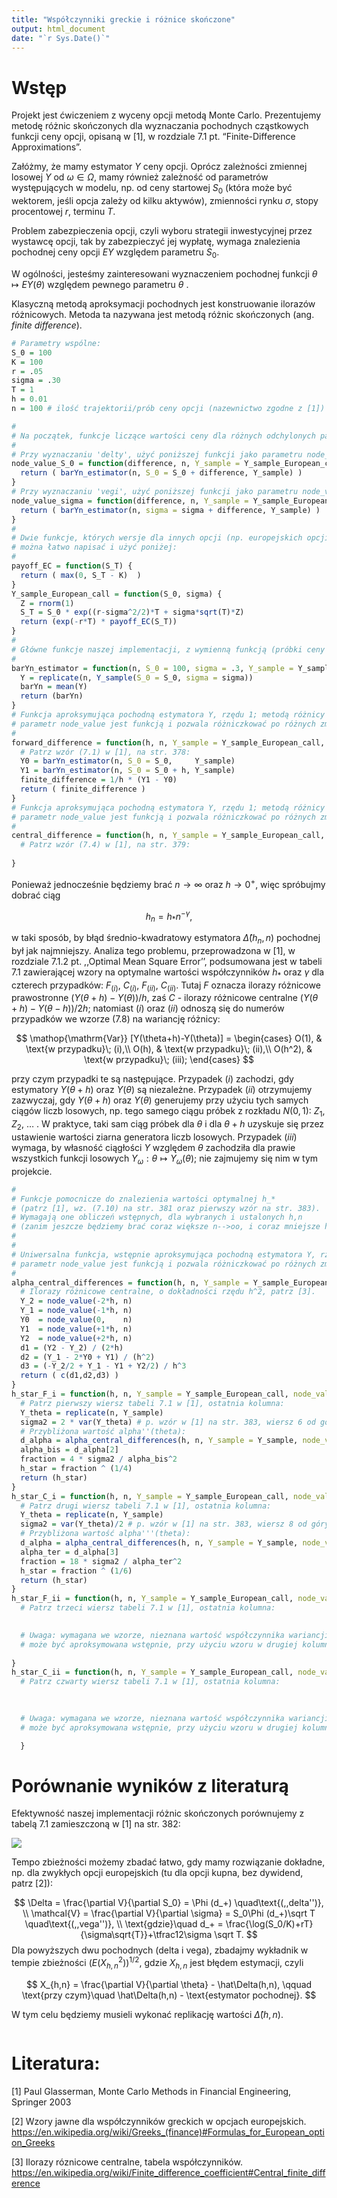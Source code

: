 ```yaml
---
title: "Współczynniki greckie i różnice skończone"
output: html_document
date: "`r Sys.Date()`"
---
```


# Wstęp

Projekt jest ćwiczeniem z wyceny opcji metodą Monte Carlo. Prezentujemy metodę różnic skończonych dla wyznaczania pochodnych cząstkowych funkcji ceny opcji, opisaną w [1], w rozdziale 7.1 pt. "Finite-Difference Approximations".

Załóżmy, że mamy estymator $Y$ ceny opcji. Oprócz zależności zmiennej losowej $Y$ od $\omega\in\Omega$, mamy również zależność od parametrów występujących w modelu, np. od ceny startowej $S_0$ (która może być wektorem, jeśli opcja zależy od kilku aktywów), zmienności rynku $\sigma$, stopy procentowej $r$, terminu $T$.

Problem zabezpieczenia opcji, czyli wyboru strategii inwestycyjnej przez wystawcę opcji, tak by zabezpieczyć jej wypłatę, wymaga znalezienia pochodnej ceny opcji $EY$ względem parametru $S_0$.

W ogólności, jesteśmy zainteresowani wyznaczeniem pochodnej funkcji $\theta\mapsto EY(\theta)$ względem pewnego parametru $\theta$ .

Klasyczną metodą aproksymacji pochodnych jest konstruowanie ilorazów różnicowych. Metoda ta nazywana jest metodą różnic skończonych (ang. *finite difference*).

```r
# Parametry wspólne:
S_0 = 100
K = 100
r = .05
sigma = .30
T = 1
h = 0.01
n = 100 # ilość trajektorii/prób ceny opcji (nazewnictwo zgodne z [1])
```

```r
#
# Na początek, funkcje liczące wartości ceny dla różnych odchylonych parametrów (S_0, sigma, ...):
#
# Przy wyznaczaniu 'delty', użyć poniższej funkcji jako parametru node_value:
node_value_S_0 = function(difference, n, Y_sample = Y_sample_European_call) {
  return ( barYn_estimator(n, S_0 = S_0 + difference, Y_sample) )
}
# Przy wyznaczaniu 'vegi', użyć poniższej funkcji jako parametru node_value:
node_value_sigma = function(difference, n, Y_sample = Y_sample_European_call) {
  return ( barYn_estimator(n, sigma = sigma + difference, Y_sample) )
}
#
# Dwie funkcje, których wersje dla innych opcji (np. europejskich opcji sprzedaży)
# można łatwo napisać i użyć poniżej:
#
payoff_EC = function(S_T) {
  return ( max(0, S_T - K)  )
}
Y_sample_European_call = function(S_0, sigma) {
  Z = rnorm(1)
  S_T = S_0 * exp((r-sigma^2/2)*T + sigma*sqrt(T)*Z)
  return (exp(-r*T) * payoff_EC(S_T))
}
#
# Główne funkcje naszej implementacji, z wymienną funkcją (próbki ceny opcji) Y_sample:
#
barYn_estimator = function(n, S_0 = 100, sigma = .3, Y_sample = Y_sample_European_call) {
  Y = replicate(n, Y_sample(S_0 = S_0, sigma = sigma))
  barYn = mean(Y)
  return (barYn)
}
# Funkcja aproksymująca pochodną estymatora Y, rzędu 1; metodą różnicy prawostronnej;
# parametr node_value jest funkcją i pozwala różniczkować po różnych zmiennych (S_0, sigma, ...).
#
forward_difference = function(h, n, Y_sample = Y_sample_European_call, node_value = node_value_S_0) {
  # Patrz wzór (7.1) w [1], na str. 378:
  Y0 = barYn_estimator(n, S_0 = S_0,     Y_sample)
  Y1 = barYn_estimator(n, S_0 = S_0 + h, Y_sample)
  finite_difference = 1/h * (Y1 - Y0)
  return ( finite_difference )
} 
# Funkcja aproksymująca pochodną estymatora Y, rzędu 1; metodą różnicy centralnej;
# parametr node_value jest funkcją i pozwala różniczkować po różnych zmiennych (S_0, sigma, ...).
#
central_difference = function(h, n, Y_sample = Y_sample_European_call, node_value = node_value_S_0) {
  # Patrz wzór (7.4) w [1], na str. 379:
  
}
```

Ponieważ jednocześnie będziemy brać $n\to\infty$ oraz $h\to 0^+$, więc spróbujmy dobrać ciąg

$$
h_n = h_* n^{-\gamma},
$$

w taki sposób, by błąd średnio-kwadratowy estymatora $\hat\Delta(h_n,n)$ pochodnej był jak najmniejszy. Analiza tego problemu, przeprowadzona w [1], w rozdziale 7.1.2 pt. ,,Optimal Mean Square Error'', podsumowana jest w tabeli 7.1 zawierającej wzory na optymalne wartości współczynników $h_*$ oraz $\gamma$ dla czterech przypadków: $F_{(i)}$, $C_{(i)}$, $F_{(ii)}$, $C_{(ii)}$. Tutaj $F$ oznacza ilorazy różnicowe prawostronne $(Y(\theta+h)-Y(\theta))/h$, zaś $C$ - ilorazy różnicowe centralne $(Y(\theta+h)-Y(\theta-h))/2h$; natomiast $(i)$ oraz $(ii)$ odnoszą się do numerów przypadków we wzorze (7.8) na wariancję różnicy:

$$
\mathop{\mathrm{Var}} [Y(\theta+h)-Y(\theta)] = \begin{cases}
O(1), & \text{w przypadku}\; (i),\\
O(h), & \text{w przypadku}\; (ii),\\
O(h^2), & \text{w przypadku}\; (iii);
\end{cases}
$$

przy czym przypadki te są następujące. Przypadek $(i)$ zachodzi, gdy estymatory $Y(\theta+h)$ oraz $Y(\theta)$ są niezależne. Przypadek $(ii)$ otrzymujemy zazwyczaj, gdy $Y(\theta+h)$ oraz $Y(\theta)$ generujemy przy użyciu tych samych ciągów liczb losowych, np. tego samego ciągu próbek z rozkładu $N(0,1)$: $Z_1$, $Z_2$, ... . W praktyce, taki sam ciąg próbek dla $\theta$ i dla $\theta+h$ uzyskuje się przez ustawienie wartości ziarna generatora liczb losowych. Przypadek $(iii)$ wymaga, by własność ciągłości $Y$ względem $\theta$ zachodziła dla prawie wszystkich funkcji losowych $Y_\omega : \theta \mapsto Y_\omega(\theta)$; nie zajmujemy się nim w tym projekcie.

```r
#
# Funkcje pomocnicze do znalezienia wartości optymalnej h_* 
# (patrz [1], wz. (7.10) na str. 381 oraz pierwszy wzór na str. 383). 
# Wymagają one obliczeń wstępnych, dla wybranych i ustalonych h,n 
# (zanim jeszcze będziemy brać coraz większe n-->oo, i coraz mniejsze h-->0+).
#
#
# Uniwersalna funkcja, wstępnie aproksymująca pochodną estymatora Y, rzędu od 1 do 3;
# parametr node_value jest funkcją i pozwala różniczkować po różnych zmiennych (S_0, sigma, ...).
#
alpha_central_differences = function(h, n, Y_sample = Y_sample_European_call, node_value = node_value_S_0) {
  # Ilorazy różnicowe centralne, o dokładności rzędu h^2, patrz [3].
  Y_2 = node_value(-2*h, n)
  Y_1 = node_value(-1*h, n)
  Y0  = node_value(0,    n)
  Y1  = node_value(+1*h, n)
  Y2  = node_value(+2*h, n)
  d1 = (Y2 - Y_2) / (2*h)
  d2 = (Y_1 - 2*Y0 + Y1) / (h^2)
  d3 = (-Y_2/2 + Y_1 - Y1 + Y2/2) / h^3
  return ( c(d1,d2,d3) )
}
h_star_F_i = function(h, n, Y_sample = Y_sample_European_call, node_value = node_value_S_0) {
  # Patrz pierwszy wiersz tabeli 7.1 w [1], ostatnia kolumna:
  Y_theta = replicate(n, Y_sample)
  sigma2 = 2 * var(Y_theta) # p. wzór w [1] na str. 383, wiersz 6 od góry
  # Przybliżona wartość alpha''(theta):
  d_alpha = alpha_central_differences(h, n, Y_sample = Y_sample, node_value = node_value)
  alpha_bis = d_alpha[2]
  fraction = 4 * sigma2 / alpha_bis^2
  h_star = fraction ^ (1/4)
  return (h_star)
}
h_star_C_i = function(h, n, Y_sample = Y_sample_European_call, node_value = node_value_S_0) {
  # Patrz drugi wiersz tabeli 7.1 w [1], ostatnia kolumna:
  Y_theta = replicate(n, Y_sample)
  sigma2 = var(Y_theta)/2 # p. wzór w [1] na str. 383, wiersz 8 od góry
  # Przybliżona wartość alpha'''(theta):
  d_alpha = alpha_central_differences(h, n, Y_sample = Y_sample, node_value = node_value)
  alpha_ter = d_alpha[3]
  fraction = 18 * sigma2 / alpha_ter^2
  h_star = fraction ^ (1/6)
  return (h_star)
}
h_star_F_ii = function(h, n, Y_sample = Y_sample_European_call, node_value = node_value_S_0) {
  # Patrz trzeci wiersz tabeli 7.1 w [1], ostatnia kolumna:

  
  # Uwaga: wymagana we wzorze, nieznana wartość współczynnika wariancji $\sigma^2_{F,ii}$ 
  # może być aproksymowana wstępnie, przy użyciu wzoru w drugiej kolumnie tabeli 7.1.
  
}
h_star_C_ii = function(h, n, Y_sample = Y_sample_European_call, node_value = node_value_S_0) {
  # Patrz czwarty wiersz tabeli 7.1 w [1], ostatnia kolumna:

  
  
  # Uwaga: wymagana we wzorze, nieznana wartość współczynnika wariancji $\sigma^2_{C,ii}$ 
  # może być aproksymowana wstępnie, przy użyciu wzoru w drugiej kolumnie tabeli 7.1.

  }
```

# Porównanie wyników z literaturą

Efektywność naszej implementacji różnic skończonych porównujemy z tabelą 7.1 zamieszczoną w [1] na str. 382:

![](images/Glasserman_Tab_7.1.png)

Tempo zbieżności możemy zbadać łatwo, gdy mamy rozwiązanie dokładne, np. dla zwykłych opcji europejskich (tu dla opcji kupna, bez dywidend, patrz [2]):

$$
\Delta      = \frac{\partial V}{\partial S_0} = \Phi (d_+)
\quad\text{(,,delta'')},
\\
\mathcal{V} = \frac{\partial V}{\partial \sigma} = S_0\Phi (d_+)\sqrt T 
\quad\text{(,,vega'')},
\\
\text{gdzie}\quad d_+ = \frac{\log(S_0/K)+rT}{\sigma\sqrt{T}}+\tfrac12\sigma \sqrt T.
$$ Dla powyższych dwu pochodnych (delta i vega), zbadajmy wykładnik w tempie zbieżności $(E(X_{h,n}^2))^{1/2}$, gdzie $X_{h,n}$ jest błędem estymacji, czyli

$$
X_{h,n} = \frac{\partial V}{\partial \theta} - \hat\Delta(h,n),
\qquad
\text{przy czym}\quad
\hat\Delta(h,n) - \text{estymator pochodnej}.
$$

W tym celu będziemy musieli wykonać replikację wartości $\hat\Delta(h,n)$.

```r

```

# Literatura:

[1] Paul Glasserman, Monte Carlo Methods in Financial Engineering, Springer 2003

[2] Wzory jawne dla współczynników greckich w opcjach europejskich. [https://en.wikipedia.org/wiki/Greeks\_(finance)#Formulas_for_European_option_Greeks](https://en.wikipedia.org/wiki/Greeks_(finance)#Formulas_for_European_option_Greeks){.uri}

[3] Ilorazy róznicowe centralne, tabela współczynników. <https://en.wikipedia.org/wiki/Finite_difference_coefficient#Central_finite_difference>
